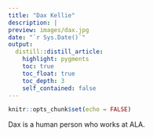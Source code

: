 ```yaml
---
title: "Dax Kellie"
description: |
preview: images/dax.jpg
date: "`r Sys.Date()`"
output: 
  distill::distill_article:
    highlight: pygments
    toc: true
    toc_float: true
    toc_depth: 3
    self_contained: false
---
```


```r
knitr::opts_chunk$set(echo = FALSE)
```


Dax is a human person who works at ALA.
